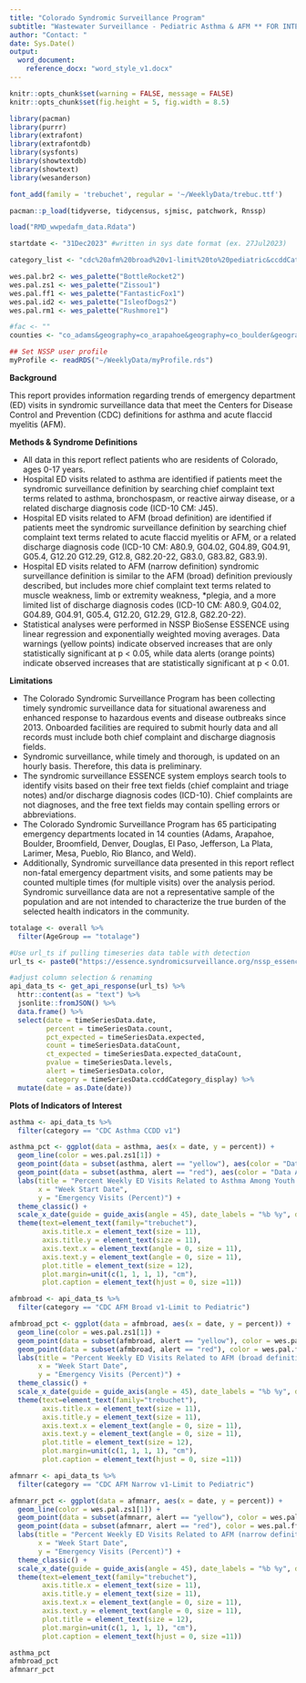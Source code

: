 ```yaml
---
title: "Colorado Syndromic Surveillance Program"
subtitle: "Wastewater Surveillance - Pediatric Asthma & AFM ** FOR INTERNAL USE ONLY **"
author: "Contact: "
date: Sys.Date()
output: 
  word_document:
    reference_docx: "word_style_v1.docx"
---
```


```r
knitr::opts_chunk$set(warning = FALSE, message = FALSE) 
knitr::opts_chunk$set(fig.height = 5, fig.width = 8.5)

library(pacman)
library(purrr)
library(extrafont)
library(extrafontdb)
library(sysfonts)
library(showtextdb)
library(showtext)
library(wesanderson)

font_add(family = 'trebuchet', regular = '~/WeeklyData/trebuc.ttf')

pacman::p_load(tidyverse, tidycensus, sjmisc, patchwork, Rnssp)

load("RMD_wwpedafm_data.Rdata")

```

```r
startdate <- "31Dec2023" #written in sys date format (ex. 27Jul2023)

category_list <- "cdc%20afm%20broad%20v1-limit%20to%20pediatric&ccddCategory=cdc%20afm%20narrow%20v1-limit%20to%20pediatric&ccddCategory=cdc%20asthma%20ccdd%20v1" #written exactly as it appears in ESSENCE, with %20 used as spaces

wes.pal.br2 <- wes_palette("BottleRocket2")
wes.pal.zs1 <- wes_palette("Zissou1")
wes.pal.ff1 <- wes_palette("FantasticFox1")
wes.pal.id2 <- wes_palette("IsleofDogs2")
wes.pal.rm1 <- wes_palette("Rushmore1")
```

```r
#fac <- ""
counties <- "co_adams&geography=co_arapahoe&geography=co_boulder&geography=co_broomfield&geography=co_denver&geography=co_douglas&geography=co_el%20paso&geography=co_jefferson&geography=co_la%20plata&geography=co_larimer&geography=co_mesa&geography=co_pueblo%geography=co_weld&geography=co_rio%20blanco"

```

```r
## Set NSSP user profile
myProfile <- readRDS("~/WeeklyData/myProfile.rds")
```

**Background**

This report provides information regarding trends of emergency department (ED) visits in syndromic surveillance data that meet the Centers for Disease Control and Prevention (CDC) definitions for asthma and acute flaccid myelitis (AFM).

**Methods & Syndrome Definitions**

- All data in this report reflect patients who are residents of Colorado, ages 0-17 years.
- Hospital ED visits related to asthma are identified if patients meet the syndromic surveillance definition by searching chief complaint text terms related to asthma, bronchospasm, or reactive airway disease, or a related discharge diagnosis code (ICD-10 CM: J45).
- Hospital ED visits related to AFM (broad definition) are identified if patients meet the syndromic surveillance definition by searching chief complaint text terms related to acute flaccid myelitis or AFM, or a related discharge diagnosis code (ICD-10 CM: A80.9, G04.02, G04.89, G04.91, G05.4, G12.20 G12.29, G12.8, G82.20-22, G83.0, G83.82, G83.9).
- Hospital ED visits related to AFM (narrow definition) syndromic surveillance definition is similar to the AFM (broad) definition previously described, but includes more chief complaint text terms related to muscle weakness, limb or extremity weakness, *plegia, and a more limited list of discharge diagnosis codes (ICD-10 CM: A80.9, G04.02, G04.89, G04.91, G05.4, G12.20, G12.29, G12.8, G82.20-22).
- Statistical analyses were performed in NSSP BioSense ESSENCE using linear regression and exponentially weighted moving averages. Data warnings ([yellow]{custom-style="Yellow1"} points) indicate observed increases that are only statistically significant at p < 0.05, while data alerts ([orange]{custom-style="Orange1"} points) indicate observed increases that are statistically significant at p < 0.01.

**Limitations**

- The Colorado Syndromic Surveillance Program has been collecting timely syndromic surveillance data for situational awareness and enhanced response to hazardous events and disease outbreaks since 2013. Onboarded facilities are required to submit hourly data and all records must include both chief complaint and discharge diagnosis fields.
- Syndromic surveillance, while timely and thorough, is updated on an hourly basis. Therefore, this data is preliminary.
- The syndromic surveillance ESSENCE system employs search tools to identify visits based on their free text fields (chief complaint and triage notes) and/or discharge diagnosis codes (ICD-10). Chief complaints are not diagnoses, and the free text fields may contain spelling errors or abbreviations.
- The Colorado Syndromic Surveillance Program has 65 participating emergency departments located in 14 counties (Adams, Arapahoe, Boulder, Broomfield, Denver, Douglas, El Paso, Jefferson, La Plata, Larimer, Mesa, Pueblo, Rio Blanco, and Weld).
- Additionally, Syndromic surveillance data presented in this report reflect non-fatal emergency department visits, and some patients may be counted multiple times (for multiple visits) over the analysis period. Syndromic surveillance data are not a representative sample of the population and are not intended to characterize the true burden of the selected health indicators in the community.

```r

totalage <- overall %>%
  filter(AgeGroup == "totalage")

#Use url_ts if pulling timeseries data table with detection
url_ts <- paste0("https://essence.syndromicsurveillance.org/nssp_essence/api/timeSeries?geography=co&datasource=va_er&startDate=",startdate,"&medicalGroupingSystem=essencesyndromes&userId=3942&endDate=",enddate,"&ageschool=00-04&ageschool=05-11&ageschool=12-17&percentParam=ccddCategory&aqtTarget=TimeSeries&ccddCategory=",category_list,"&geographySystem=state&detector=probrepswitch&timeResolution=weekly&hasBeenE=1&stratVal=ccddCategory&multiStratVal=&graphOnly=true&numSeries=3&graphOptions=single&seriesPerYear=false&nonZeroComposite=false&removeZeroSeries=true&startMonth=January&stratVal=ccddCategory&multiStratVal=&graphOnly=true&numSeries=3&graphOptions=single&seriesPerYear=false&startMonth=January&nonZeroComposite=false")

#adjust column selection & renaming
api_data_ts <- get_api_response(url_ts) %>%
  httr::content(as = "text") %>%
  jsonlite::fromJSON() %>%
  data.frame() %>%
  select(date = timeSeriesData.date,
         percent = timeSeriesData.count,
         pct_expected = timeSeriesData.expected,
         count = timeSeriesData.dataCount,
         ct_expected = timeSeriesData.expected_dataCount,
         pvalue = timeSeriesData.levels,
         alert = timeSeriesData.color,
         category = timeSeriesData.ccddCategory_display) %>%
  mutate(date = as.Date(date))


```

\newpage
**Plots of Indicators of Interest**
```r

asthma <- api_data_ts %>%
  filter(category == "CDC Asthma CCDD v1")

asthma_pct <- ggplot(data = asthma, aes(x = date, y = percent)) +
  geom_line(color = wes.pal.zs1[1]) +
  geom_point(data = subset(asthma, alert == "yellow"), aes(color = "Data Warning"), color = wes.pal.zs1[3]) +
  geom_point(data = subset(asthma, alert == "red"), aes(color = "Data Alert"), color = wes.pal.ff1[1]) +
  labs(title = "Percent Weekly ED Visits Related to Asthma Among Youth (0-17yrs) in Colorado",
       x = "Week Start Date",
       y = "Emergency Visits (Percent)") +
  theme_classic() +
  scale_x_date(guide = guide_axis(angle = 45), date_labels = "%b %y", date_breaks = "1 month") +
  theme(text=element_text(family="trebuchet"),
        axis.title.x = element_text(size = 11),
        axis.title.y = element_text(size = 11),
        axis.text.x = element_text(angle = 0, size = 11),
        axis.text.y = element_text(angle = 0, size = 11),
        plot.title = element_text(size = 12),
        plot.margin=unit(c(1, 1, 1, 1), "cm"),
        plot.caption = element_text(hjust = 0, size =11))

afmbroad <- api_data_ts %>%
  filter(category == "CDC AFM Broad v1-Limit to Pediatric")

afmbroad_pct <- ggplot(data = afmbroad, aes(x = date, y = percent)) +
  geom_line(color = wes.pal.zs1[1]) +
  geom_point(data = subset(afmbroad, alert == "yellow"), color = wes.pal.zs1[3]) +
  geom_point(data = subset(afmbroad, alert == "red"), color = wes.pal.ff1[1]) +
  labs(title = "Percent Weekly ED Visits Related to AFM (broad definition) Among Youth (0-17yrs) in Colorado",
       x = "Week Start Date",
       y = "Emergency Visits (Percent)") +
  theme_classic() +
  scale_x_date(guide = guide_axis(angle = 45), date_labels = "%b %y", date_breaks = "1 month") +
  theme(text=element_text(family="trebuchet"),
        axis.title.x = element_text(size = 11),
        axis.title.y = element_text(size = 11),
        axis.text.x = element_text(angle = 0, size = 11),
        axis.text.y = element_text(angle = 0, size = 11),
        plot.title = element_text(size = 12),
        plot.margin=unit(c(1, 1, 1, 1), "cm"),
        plot.caption = element_text(hjust = 0, size =11))

afmnarr <- api_data_ts %>%
  filter(category == "CDC AFM Narrow v1-Limit to Pediatric")

afmnarr_pct <- ggplot(data = afmnarr, aes(x = date, y = percent)) +
  geom_line(color = wes.pal.zs1[1]) +
  geom_point(data = subset(afmnarr, alert == "yellow"), color = wes.pal.zs1[3]) +
  geom_point(data = subset(afmnarr, alert == "red"), color = wes.pal.ff1[1]) +
  labs(title = "Percent Weekly ED Visits Related to AFM (narrow definition) Among Youth (0-17yrs) in Colorado",
       x = "Week Start Date",
       y = "Emergency Visits (Percent)") +
  theme_classic() +
  scale_x_date(guide = guide_axis(angle = 45), date_labels = "%b %y", date_breaks = "1 month") +
  theme(text=element_text(family="trebuchet"),
        axis.title.x = element_text(size = 11),
        axis.title.y = element_text(size = 11),
        axis.text.x = element_text(angle = 0, size = 11),
        axis.text.y = element_text(angle = 0, size = 11),
        plot.title = element_text(size = 12),
        plot.margin=unit(c(1, 1, 1, 1), "cm"),
        plot.caption = element_text(hjust = 0, size =11))

asthma_pct
afmbroad_pct
afmnarr_pct


```